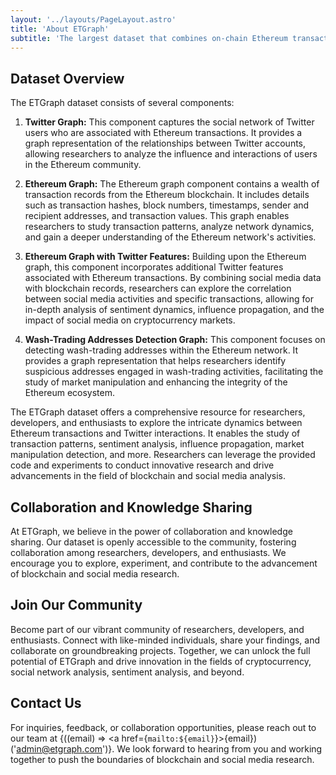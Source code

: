 ```yaml
---
layout: '../layouts/PageLayout.astro'
title: 'About ETGraph'
subtitle: 'The largest dataset that combines on-chain Ethereum transaction records with off-chain data from Twitter'
---
```


## Dataset Overview

The ETGraph dataset consists of several components:

1. **Twitter Graph:** This component captures the social network of Twitter users who are associated with Ethereum transactions. It provides a graph representation of the relationships between Twitter accounts, allowing researchers to analyze the influence and interactions of users in the Ethereum community.

2. **Ethereum Graph:** The Ethereum graph component contains a wealth of transaction records from the Ethereum blockchain. It includes details such as transaction hashes, block numbers, timestamps, sender and recipient addresses, and transaction values. This graph enables researchers to study transaction patterns, analyze network dynamics, and gain a deeper understanding of the Ethereum network's activities.

3. **Ethereum Graph with Twitter Features:** Building upon the Ethereum graph, this component incorporates additional Twitter features associated with Ethereum transactions. By combining social media data with blockchain records, researchers can explore the correlation between social media activities and specific transactions, allowing for in-depth analysis of sentiment dynamics, influence propagation, and the impact of social media on cryptocurrency markets.

4. **Wash-Trading Addresses Detection Graph:** This component focuses on detecting wash-trading addresses within the Ethereum network. It provides a graph representation that helps researchers identify suspicious addresses engaged in wash-trading activities, facilitating the study of market manipulation and enhancing the integrity of the Ethereum ecosystem.

The ETGraph dataset offers a comprehensive resource for researchers, developers, and enthusiasts to explore the intricate dynamics between Ethereum transactions and Twitter interactions. It enables the study of transaction patterns, sentiment analysis, influence propagation, market manipulation detection, and more. Researchers can leverage the provided code and experiments to conduct innovative research and drive advancements in the field of blockchain and social media analysis.

## Collaboration and Knowledge Sharing

At ETGraph, we believe in the power of collaboration and knowledge sharing. Our
dataset is openly accessible to the community, fostering collaboration among
researchers, developers, and enthusiasts. We encourage you to explore,
experiment, and contribute to the advancement of blockchain and social media
research.

## Join Our Community

Become part of our vibrant community of researchers, developers, and
enthusiasts. Connect with like-minded individuals, share your findings, and
collaborate on groundbreaking projects. Together, we can unlock the full
potential of ETGraph and drive innovation in the fields of cryptocurrency,
social network analysis, sentiment analysis, and beyond.

## Contact Us

For inquiries, feedback, or collaboration opportunities, please reach out to our
team at {((email) => <a href={`mailto:${email}`}>{email}</a>)('admin@etgraph.com')}.
We look forward to hearing from you and working
together to push the boundaries of blockchain and social media research.
